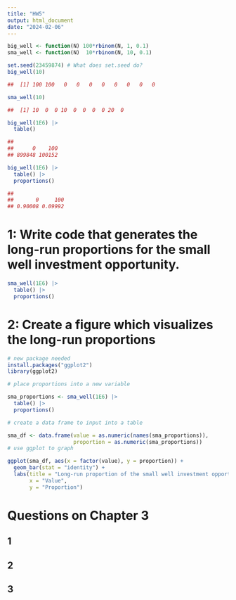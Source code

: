 ```yaml
---
title: "HW5"
output: html_document
date: "2024-02-06"
---
```


```r
big_well <- function(N) 100*rbinom(N, 1, 0.1)
sma_well <- function(N)  10*rbinom(N, 10, 0.1)

set.seed(23459874) # What does set.seed do?
big_well(10)

##  [1] 100 100   0   0   0   0   0   0   0   0

sma_well(10)

##  [1] 10  0  0 10  0  0  0  0 20  0

big_well(1E6) |> 
  table() 

## 
##      0    100 
## 899848 100152

big_well(1E6) |>
  table() |>
  proportions()

## 
##       0     100 
## 0.90008 0.09992
```

# 1: Write code that generates the long-run proportions for the small well investment opportunity.

```r
sma_well(1E6) |>
  table() |>
  proportions()
```

# 2: Create a figure which visualizes the long-run proportions

```r
# new package needed 
install.packages("ggplot2")
library(ggplot2)

# place proportions into a new variable 

sma_proportions <- sma_well(1E6) |>
  table() |>
  proportions()

# create a data frame to input into a table

sma_df <- data.frame(value = as.numeric(names(sma_proportions)),
                     proportion = as.numeric(sma_proportions))
# use ggplot to graph

ggplot(sma_df, aes(x = factor(value), y = proportion)) +
  geom_bar(stat = "identity") +
  labs(title = "Long-run proportion of the small well investment opportunity",
       x = "Value",
       y = "Proportion")

```

# Questions on Chapter 3

## 1 

## 2 

## 3 
